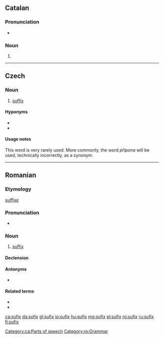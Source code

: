 ==Catalan==

===Pronunciation===
* {{rhymes|iks|lang=ca}}

===Noun===
{{ca-noun|m}}

# {{l|en|suffix}}

[[Category:ca:Parts of speech]]

----

==Czech==

===Noun===
{{cs-noun|g=m}}

# [[suffix]]

====Hyponyms====
* {{l|cs|přípona|g=f}}
* {{l|cs|koncovka|g=f}}

====Usage notes====
This word is very rarely used. More commonly, the word ''přípona'' will be used, technically incorrectly, as a synonym.

----

==Romanian==

===Etymology===
{{etyl|fr|ro}} ''[[suffixe]]''

===Pronunciation===
* {{IPA|[suˈfiks]|lang=ro}}

===Noun===
{{ro-noun|n|sufixe}}

# [[suffix]]

====Declension====
{{ro-noun-n|pl=sufixe|def=sufixul}}

====Antonyms====
* {{l|ro|prefix}}

====Related terms====
* {{l|ro|afix}}
* {{l|ro|infix}}

[[Category:ro:Grammar]]

[[ca:sufix]]
[[da:sufix]]
[[gl:sufix]]
[[io:sufix]]
[[hu:sufix]]
[[mg:sufix]]
[[pl:sufix]]
[[ro:sufix]]
[[ru:sufix]]
[[fi:sufix]]